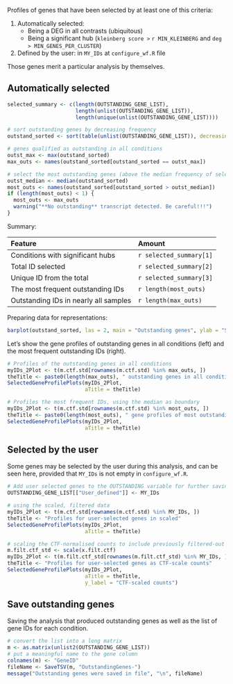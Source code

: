 Profiles of genes that have been selected by at least one of this criteria:

1. Automatically selected:
    * Being a DEG in all contrasts (ubiquitous)
    * Being a significant hub (`kleinberg score >` `r MIN_KLEINBERG` and `deg > MIN_GENES_PER_CLUSTER`)
3. Defined by the user: in `MY_IDs` at `configure_wf.R` file

Those genes merit a particular analysis by themselves.

## Automatically selected

```r
selected_summary <- c(length(OUTSTANDING_GENE_LIST),
                      length(unlist(OUTSTANDING_GENE_LIST)),
                      length(unique(unlist(OUTSTANDING_GENE_LIST))))

# sort outstanding genes by decreasing frequency
outstand_sorted <- sort(table(unlist(OUTSTANDING_GENE_LIST)), decreasing = TRUE)

# genes qualified as outstanding in all conditions
outst_max <- max(outstand_sorted)
max_outs <- names(outstand_sorted[outstand_sorted == outst_max])

# select the most outstanding genes (above the median frequency of selection)
outst_median <- median(outstand_sorted)
most_outs <- names(outstand_sorted[outstand_sorted > outst_median])
if (length(most_outs) < 1) {
  most_outs <- max_outs
  warning("**No outstanding** transcript detected. Be careful!!!")
}
```


Summary: 

Feature | Amount
:---    | :---
Conditions with significant hubs      | `r selected_summary[1]`
Total ID selected                     | `r selected_summary[2]`
Unique ID from the total              | `r selected_summary[3]`
The most frequent outstanding IDs     | `r length(most_outs)`
Outstanding IDs in nearly all samples | `r length(max_outs)`

Preparing data for representations:

```r
barplot(outstand_sorted, las = 2, main = "Outstanding genes", ylab = "Selection frequency")
```


Let's show the gene profiles of outstanding genes in all conditions (left) and the most frequent outstanding IDs (right).

```r
# Profiles of the outstanding genes in all conditions
myIDs_2Plot <- t(m.ctf.std[rownames(m.ctf.std) %in% max_outs, ])
theTitle <- paste0(length(max_outs), " outstanding genes in all conditions")
SelectedGeneProfilePlots(myIDs_2Plot,
                         aTitle = theTitle)

# Profiles the most frequent IDs, using the median as boundary
myIDs_2Plot <- t(m.ctf.std[rownames(m.ctf.std) %in% most_outs, ])
theTitle <- paste0(length(most_outs), " gene profiles of most outstanding genes")
SelectedGeneProfilePlots(myIDs_2Plot,
                         aTitle = theTitle)
```

## Selected by the user

Some genes may be selected by the user during this analysis, and can be seen here, provided that `MY_IDs` is not empty in `configure_wf.R`.

```r
# Add user selected genes to the OUTSTANDING variable for further saving
OUTSTANDING_GENE_LIST[["User_defined"]] <- MY_IDs

# using the scaled, filtered data
myIDs_2Plot <- t(m.ctf.std[rownames(m.ctf.std) %in% MY_IDs, ])
theTitle <- "Profiles for user-selected genes in scaled"
SelectedGeneProfilePlots(myIDs_2Plot,
                         aTitle = theTitle)

# scaling the CTF-normalised counts to include previously filtered-out genes
m.filt.ctf_std <- scale(x.filt.ctf)
myIDs_2Plot <- t(m.filt.ctf_std[rownames(m.filt.ctf_std) %in% MY_IDs, ])
theTitle <- "Profiles for user-selected genes as CTF-scale counts"
SelectedGeneProfilePlots(myIDs_2Plot,
                         aTitle = theTitle,
                         y_label = "CTF-scaled counts")
```



## Save outstanding genes

Saving the analysis that produced outstanding genes as well as the list of gene IDs for each condition.

```r
# convert the list into a long matrix
m <- as.matrix(unlist2(OUTSTANDING_GENE_LIST))
# put a meaningful name to the gene column
colnames(m) <- "GeneID"
fileName <- SaveTSV(m, "OutstandingGenes-")
message("Outstanding genes were saved in file", "\n", fileName)
```

